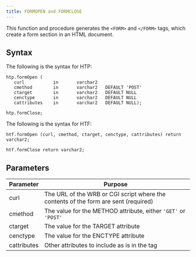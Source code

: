 ```yaml
---
title: FORMOPEN and FORMCLOSE
---
```


This function and procedure generates the `<FORM>` and `</FORM>` tags, which create a form section in an HTML document.

## Syntax

The following is the syntax for HTP:

```
htp.formOpen (
   curl           in       varchar2
   cmethod        in       varchar2   DEFAULT 'POST'
   ctarget        in       varchar2   DEFAULT NULL
   cenctype       in       varchar2   DEFAULT NULL
   cattributes    in       varchar2   DEFAULT NULL);

htp.formClose;
```

The following is the syntax for HTF:

```
htf.formOpen (curl, cmethod, ctarget, cenctype, cattributes) return varchar2;

htf.formClose return varchar2;
```

## Parameters

| Parameter | Purpose  |
| --------- | -------- |
| curl | The URL of the WRB or CGI script where the contents of the form are sent (required) |
| cmethod | The value for the METHOD attribute, either `'GET'` or `'POST'` |
| ctarget | The value for the TARGET attribute |
| cenctype | The value for the ENCTYPE attribute |
| cattributes | Other attributes to include as is in the tag |
